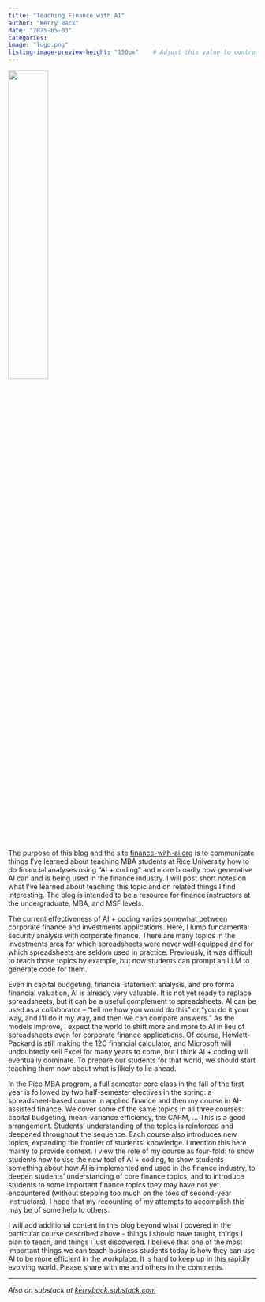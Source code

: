 ```yaml
---
title: "Teaching Finance with AI"
author: "Kerry Back"
date: "2025-05-03"
categories: 
image: "logo.png"
listing-image-preview-height: "150px"    # Adjust this value to control thumbnail size
---
```


![](logo.png){width=40% fig-align="center"}

The purpose of this blog and the site [finance-with-ai.org](https://finance-with-ai.org) is to communicate things I've learned about teaching MBA students at Rice University how to do financial analyses using "AI + coding" and more broadly how generative AI can and is being used in the finance industry.  I will post short notes on what I've learned about teaching this topic and on related things I find interesting.  The blog is intended to be a resource for finance instructors at the undergraduate, MBA, and MSF levels. 

The current effectiveness of AI + coding varies somewhat between corporate finance and investments applications.  Here, I lump fundamental security analysis with corporate finance.  There are many topics in the investments area for which spreadsheets were never well equipped and for which spreadsheets are seldom used in practice.  Previously, it was difficult to teach those topics by example, but now students can prompt an LLM to generate code for them.

Even in capital budgeting, financial statement analysis, and pro forma financial valuation, AI is already very valuable.  It is not yet ready to replace spreadsheets, but it can be a useful complement to spreadsheets.  AI can be used as a collaborator -- "tell me how you would do this" or "you do it your way, and I'll do it my way, and then we can compare answers."  As the models improve, I expect the world to shift more and more to AI in lieu of spreadsheets even for corporate finance applications.  Of course, Hewlett-Packard is still making the 12C financial calculator, and Microsoft will undoubtedly sell Excel for many years to come, but I think AI + coding will eventually dominate.  To prepare our students for that world, we should start teaching them now about what is likely to lie ahead.

In the Rice MBA program, a full semester core class in the fall of the first year is followed by two half-semester electives in the spring: a spreadsheet-based course in applied finance and then my course in AI-assisted finance.  We cover some of the same topics in all three courses: capital budgeting, mean-variance efficiency, the CAPM, ...  This is a good arrangement.  Students' understanding of the topics is reinforced and deepened throughout the sequence.  Each course also introduces new topics, expanding the frontier of students' knowledge.  I mention this here mainly to provide context.  I view the role of my course as four-fold: to show students how to use the new tool of AI + coding, to show students something about how AI is implemented and used in the finance industry, to deepen students' understanding of core finance topics, and to introduce students to some important finance topics they may have not yet encountered (without stepping too much on the toes of second-year instructors).  I hope that my recounting of my attempts to accomplish this may be of some help to others.

I will add additional content in this blog beyond what I covered in the particular course described above - things I should have taught, things I plan to teach, and things I just discovered.  I believe that one of the most important things we can teach business students today is how they can use AI to be more efficient in the workplace.  It is hard to keep up in this rapidly evolving world.  Please share with me and others in the comments.

---

*Also on substack at [kerryback.substack.com](https://kerryback.substack.com)*
